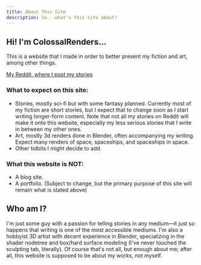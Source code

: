 ```yaml
---
title: About This Site
description: So...what's this site about?
---
```


## Hi! I'm ColossalRenders... 

This is a website that I made in order to better present my fiction and art, among other things. 

[My Reddit, where I post my stories](https://reddit.com/user/colossalrenders)

### What to expect on this site: 
 - Stories, mostly sci-fi but with some fantasy planned. Currently most of my fiction are short stories, but I expect that to change soon as I start writing longer-form content. Note that not all my stories on Reddit will make it onto this website, especially my less serious stories that I write in between my other ones. 
 - Art, mostly 3d renders done in Blender, often accompanying my writing. Expect many renders of space, spaceships, and spaceships in space. 
 - Other tidbits I might decide to add. 

### What this website is NOT: 
 - A blog site. 
 - A portfolio. (Subject to change, but the primary purpose of this site will remain what is stated above)

## Who am I? 
I'm just some guy with a passion for telling stories in any medium—it just so happens that writing is one of the most accessible mediums. I'm also a hobbyist 3D artist with decent experience in Blender, specializing in the shader nodetree and box/hard surface modeling (I've never touched the sculpting tab, literally). Of course that's not all, but enough about me; after all, this website is supposed to be about my works, not myself. 